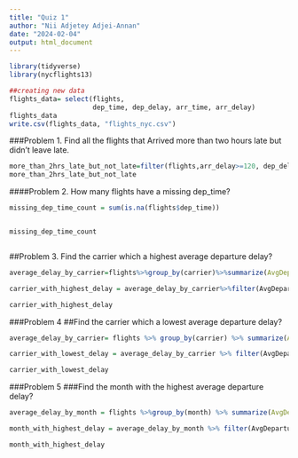 ---
title: "Quiz 1"
author: "Nii Adjetey Adjei-Annan"
date: "2024-02-04"
output: html_document
---
```{r}
library(tidyverse)
library(nycflights13)
```
```{r}
##creating new data
flights_data= select(flights, 
                     dep_time, dep_delay, arr_time, arr_delay)
flights_data
write.csv(flights_data, "flights_nyc.csv")
```

###Problem 1. Find all the flights that Arrived more than two hours late but didn’t leave late.
```{r}
more_than_2hrs_late_but_not_late=filter(flights,arr_delay>=120, dep_delay <= 0 )
more_than_2hrs_late_but_not_late
```


####Problem 2. How many flights have a missing dep_time?
```{r}

missing_dep_time_count = sum(is.na(flights$dep_time))


missing_dep_time_count



```

##Problem 3. Find the carrier which a highest average departure delay?
```{r}

average_delay_by_carrier=flights%>%group_by(carrier)%>%summarize(AvgDepartureDelay = mean(dep_delay, na.rm = TRUE))

carrier_with_highest_delay = average_delay_by_carrier%>%filter(AvgDepartureDelay== max(AvgDepartureDelay))

carrier_with_highest_delay

```
###Problem 4
##Find the carrier which a lowest average departure delay?
```{r}


average_delay_by_carrier= flights %>% group_by(carrier) %>% summarize(AvgDepartureDelay = mean(dep_delay, na.rm = TRUE))

carrier_with_lowest_delay = average_delay_by_carrier %>% filter(AvgDepartureDelay == min(AvgDepartureDelay))

carrier_with_lowest_delay


```

###Problem 5
###Find the month with the highest average departure delay?

```{r}

average_delay_by_month = flights %>%group_by(month) %>% summarize(AvgDepartureDelay = mean(dep_delay, na.rm = TRUE))

month_with_highest_delay = average_delay_by_month %>% filter(AvgDepartureDelay == max(AvgDepartureDelay))

month_with_highest_delay


```

